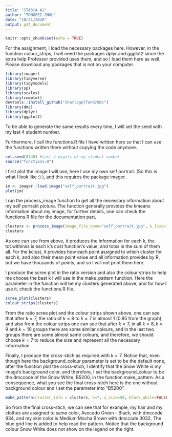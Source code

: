 ---
title: "STA314 A1"
author: "TONGFEI ZHOU"
date: "10/31/2020"
output: pdf_document
---

```{r setup, include=FALSE}
knitr::opts_chunk$set(echo = TRUE)
```

For the assignment, I load the necessary packages here. However, in the function colour_strips, I will need the packages dplyr and ggplot2 since the extra help Professor provided uses them, and so I load them here as well. Please download any packages that is not on your computer.

```{r, message=FALSE, warning=FALSE}
library(imager)
library(tidyverse)
library(tidymodels)
library(sp)
library(scales)
library(cowplot)
devtools::install_github("sharlagelfand/dmc")
library(dmc)
library(dplyr)
library(ggplot2)
```

To be able to generate the same results every time, I will set the seed with my last 4 student number.

Furthermore, I call the functions.R file I have written here so that I can use the functions written there without copying the code anymore.

```{r, message=FALSE, warning=FALSE}
set.seed(8448) #last 4 digits of my student number
source("functions.R")
```

I first plot the image I will use, here I use my own self portrait. (So this is what I look like :) ), and this requires the package imager.

```{r}
im <- imager::load.image("self_portrait.jpg")
plot(im)
```

I run the process_image function to get all the necessary information about my self portratit picture. The function generally provides the kmeans information about my image, for further details, one can check the functions.R file for the documentation part.

```{r, message=FALSE, warning=FALSE}
clusters <- process_image(image_file_name="self_portrait.jpg", k_list=3:10)
clusters
```

As one can see from above, it produces the information for each k, the tot.withinss is each k's cost function's value, and totss is the sum of them all. For the kclust, it provides how each point assigned to which cluster for each k, and also their mean point value and all information provides by R, but we have thousands of points, and so I will not print them here.

I produce the scree plot in the ratio version and also the colour strips to help me choose the best k I will use in the make_pattern function. Here the parameter in the function will be my clusters generated above, and for how I use it, check the functions.R file.

```{r, message=FALSE, warning=FALSE}
scree_plot(clusters)
colour_strips(clusters)
```

From the ratio scree plot and the colour strips shown above, one can see that after $k = 7$, the ratio of $k = 8$ to $k = 7$ is almost 1 (0.85 from the graph), and also from the colour strips one can see that after $k = 7$, in all $k = 8, k = 9$ and $k = 10$ groups there are some similar colours, and in the last two groups there are some almost same colours, and therefore, we should choose $k = 7$ to reduce the size and represent all the necessary information.

Finally, I produce the cross-stich as required with $k = 7$. Notice that, even though here the background_colour parameter is set to be the default none, after the function plot the cross-stich, I identify that the Snow White is my image's background color, and therefore, I set the background_colour to be the dmccode of the Snow White, B5200, in the function make_pattern. As a consequence, what you see the final cross-stich here is the one without background colour and I set the parameter into "B5200".

```{r}
make_pattern(cluster_info = clusters, k=7, x_size=50, black_white=FALSE, background_colour = "B5200")
```

So from the final cross-stich, we can see that for example, my hair and my clothes are assigned to same color, Avocado Green - Black, with dmccode 934, and my skin color is Medium Mocha Brown with dmccode 3032. The blue grid line is added to help read the pattern. Notice that the background colour Snow White does not show on the legend on the right.
